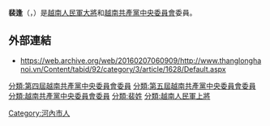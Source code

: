 {{Infobox officeholder
| 前綴尊稱      = 
| 姓名          = 裴逢
| 原名          = 
| 後綴尊稱      = 
| 圖像          = ThuongTuongBuiPhung.png
| 圖像大小      = 200px
| 圖像說明      = 
| 性別          = 男性
| 字            = 
| 號            = 
| 別名          = 
| 出生名        = 
| 出生日期      = {{birth date|1920|9|10}}
| 出生地點      = {{French Indochina}}[[北宁省|北宁省]][[嘉林縣|嘉林縣]]鄧舍社
| 逝世日期      = {{death date and age|1999|11|22|1920|9|10}}
| 逝世地點      = {{VNM}}[[河內市|河內市]]
| 死因          = 
| 墓地          = 
| 墓地座標      = 
| 籍貫          = 
| 國籍          = {{French Indochina}}（1920－1944）<br>{{VDR}}（1945－1976）<br>{{VNM}}（1976－1999）
| 公民權        = 
| 政黨          = {{VCP}}
| 其他政黨      = 
| 身高          = 
| 配偶          = 
| 伴侶          = 
| 兒女          = 
| 父母          = 
| 親屬          = 
| 居住地        = 
| 學歷          = 
| 母校          = 
| 職業          = 
| 專業          = 
| 知名原因      = 
| 著作          = 
| 薪金          = 
| 淨資產        = 
| 宗教信仰      = 
| 獲獎          = 
| 簽名          = 
| 網站          = 
| 昵稱          = 
| 效忠          = {{SRV}}<br>{{VCP}}
| 服役          = {{VPA-Army}}
| 服役時間      = 
| 軍銜          = [[大將|大將]]
| 隊            = 
| 指揮          = 
| 參戰          = [[越戰|越戰]]
| 軍事獎勵      = 
[[File:Vietnam_Hochiminh_Order_ribbon.png|35px]] [[胡志明勳章|胡志明勳章]]
}}
'''裴逢'''（{{lang-vi|'''Bùi Phùng'''}}，{{bd|1920年|9月10日|1999年|11月22日}}）是[[越南人民軍|越南人民軍]][[大將|大將]]和[[越南共產黨中央委員會|越南共產黨中央委員會]]委員。

== 外部連結 ==
{{Portal box|越南|人物|政治}}
* https://web.archive.org/web/20160207060909/http://www.thanglonghanoi.vn/Content/tabid/92/category/3/article/1628/Default.aspx

{{Authority control}}

{{DEFAULTSORT:Bùi Phùng}}
[[Category:河內市人|Category:河內市人]]
[[分類:第四屆越南共產黨中央委員會委員|分類:第四屆越南共產黨中央委員會委員]]
[[分類:第五屆越南共產黨中央委員會委員|分類:第五屆越南共產黨中央委員會委員]]
[[分類:越南共產黨中央委員會委員|分類:越南共產黨中央委員會委員]]
[[分類:裴姓|分類:裴姓]]
[[分類:越南人民軍上將|分類:越南人民軍上將]]